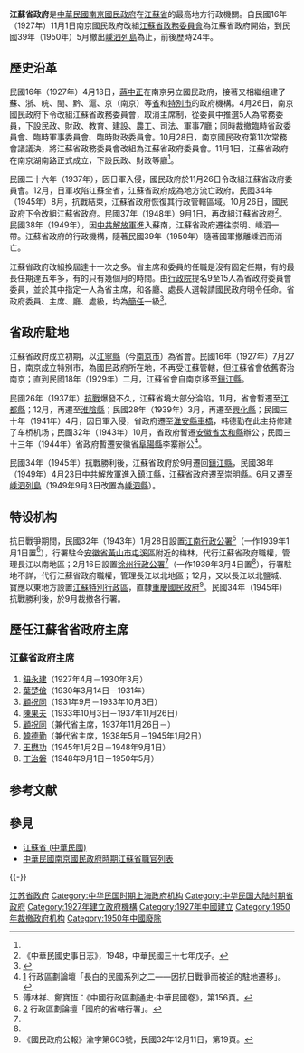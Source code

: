 {{Otheruses|subject=原[[中華民國|中華民國]][[江苏省_(中華民國)|江苏省]]的省政府|other=[[中華人民共和國|中華人民共和國]][[江苏省|江苏省]]的省級行政機關|江苏省人民政府}}
{{citecheck|time=2014-10-19T05:26:35+00:00}}
{{dead end|time=2014-10-19T05:26:35+00:00}}
{{中華民國政府部門基礎資訊
|部門名稱       = 江蘇省政府
|外文名稱       = 
|外文語言       = 
|部門標誌       = 
|代表圖像       = 
|代表圖像名稱   = 
|所屬國家       = {{ROC-1928}}
|首長職銜       = [[江蘇行政長官列表|省主席]]
|首長姓名       = 
|任命者姓名     = 
|成立日期       = {{Start date|1927|11|1}}
|前身機關       = [[江蘇省政務委員會|江蘇省政務委員會]]
|解散日期       = {{End date|1950|5}}
|後繼機關     = [[苏南行政公署|苏南行政公署]]、[[苏北行政公署|苏北行政公署]]
|所屬部門       = [[行政院|行政院]]
|組織編制       = 
|授權法源       = [[s:省政府組織法|省政府組織法]]
|員額任期       = 
|員額           = 
|年度預算額     = 
|地址           = 
|備註           = 
}}
'''江蘇省政府'''是[[中華民國|中華民國]][[南京國民政府|南京國民政府]]在[[江蘇省_(中華民國)|江蘇省]]的最高地方行政機關。自民國16年（1927年）11月1日南京國民政府改組[[江蘇省政務委員會|江蘇省政務委員會]]為江蘇省政府開始，到民國39年（1950年）5月撤出[[嵊泗列島|嵊泗列島]]為止，前後歷時24年。

== 歷史沿革 ==

民國16年（1927年）4月18日，[[蔣中正|蔣中正]]在南京另立國民政府，接著又相繼组建了蘇、浙、皖、閩、黔、滬、京（南京）等[[省_(中華民國)|省]]和[[特別市|特別市]]的政府機構。4月26日，南京國民政府下令改組江蘇省政務委員會，取消主席制，從委員中推選5人為常務委員，下設民政、財政、教育、建設、農工、司法、軍事7廳；同時裁撤臨時省政委員會、臨時軍事委員會、臨時財政委員會。10月28日，南京國民政府第11次常務會議議決，將江蘇省政務委員會改組為江蘇省政府委員會。11月1日，江蘇省政府在南京湖南路正式成立，下設民政、財政等廳<ref name=a1/>。

民國二十六年（1937年），因日軍入侵，國民政府於11月26日令改組江蘇省政府委員會。12月，日軍攻陷江蘇全省，江蘇省政府成為地方流亡政府。民國34年（1945年）8月，抗戰結束，江蘇省政府恢復其行政管轄區域。10月26日，國民政府下令改組江蘇省政府。民國37年（1948年）9月1日，再改組江蘇省政府<ref name="a1">《中華民國史事日志》，1948，中華民國三十七年戊子。</ref>。民國38年（1949年），因[[中国共产党|中共]][[中国人民解放军|解放軍]]進入蘇南，江蘇省政府遷往崇明、嵊泗一帶。江蘇省政府的行政機構，隨著民國39年（1950年）隨著國軍撤離嵊泗而消亡。

江蘇省政府改組換屆達十一次之多。省主席和委員的任職是沒有固定任期，有的最長任期達五年多，有的只有幾個月的時間。由[[行政院|行政院]]提名9至15人為省政府委員會委員，並於其中指定一人為省主席，和各廳、處長人選報請國民政府明令任命。省政府委員、主席、廳、處級，均為[[簡任|簡任]]一級<ref>{{Cite web |url=http://www.zjmcyj.com/zjmcyj/News_View.asp?NewsID=918&page=1 |title=民國江蘇省主席與主政官員 |access-date=2013-12-21 |archive-url=https://web.archive.org/web/20131224084808/http://www.zjmcyj.com/zjmcyj/News_View.asp?NewsID=918&page=1 |archive-date=2013-12-24 |dead-url=yes }}</ref>。

== 省政府駐地 ==

江蘇省政府成立初期，以[[江寧縣|江寧縣]]（今[[南京市|南京市]]）為省會。民國16年（1927年）7月27日，南京成立特別市，為國民政府所在地，不再受江蘇管轄，但江蘇省會依舊寄治南京；直到民國18年（1929年）二月，江蘇省會自南京移至[[鎮江縣|鎮江縣]]。

民國26年（1937年）[[中国抗日战争|抗戰]]爆發不久，江蘇省境大部分淪陷。11月，省會暫遷至[[江都县|江都縣]]；12月，再遷至[[淮阴县|淮陰縣]]；民國28年（1939年）3月，再遷至[[兴化县_(江苏)|興化縣]]；民國三十年（1941年）4月，因日軍入侵，省政府遷至[[淮安县_(1914年)|淮安縣]][[车桥镇_(淮安市)|車橋]]，韩德勤在此主持修建了车桥机场；民國32年（1943年）10月，省政府暫遷[[安徽省_(中華民國)|安徽省]][[太和县|太和縣]]辦公；民國三十三年（1944年）省政府暫遷安徽省[[阜陽縣|阜陽縣]]李寨辦公<ref>[http://blog.163.com/public/read.php?tid=36201&uid=753]{{dead link|date=2018年3月 |bot=InternetArchiveBot |fix-attempted=yes }} 行政區劃論壇「長白的民國系列之二——因抗日戰爭而被迫的駐地遷移」。</ref>。

民國34年（1945年）抗戰勝利後，江蘇省政府於9月遷回[[鎮江縣|鎮江縣]]，民國38年（1949年）4月23日中共解放軍進入鎮江縣，江蘇省政府遷至[[崇明縣|崇明縣]]。6月又遷至[[嵊泗列島|嵊泗列島]]（1949年9月3日改置為[[嵊泗县|嵊泗縣]]）。

== 特设机构==

抗日戰爭期間，民國32年（1943年）1月28日設置[[江南行政公署|江南行政公署]]<ref name="#1">傅林祥、鄭寶恆：《中國行政區劃通史‧中華民國卷》，第156頁。</ref>（一作1939年1月1日置<ref name="#2">[http://blog.163.com/public/read.php?tid=12416&uid=374]{{dead link|date=2018年1月 |bot=InternetArchiveBot |fix-attempted=yes }} 行政區劃論壇「國府的省轄行署」。</ref>），行署駐今[[安徽省|安徽省]][[黃山市|黃山市]][[屯溪区|屯溪區]]附近的梅林，代行江蘇省政府職權，管理長江以南地區；2月16日設置[[徐州行政公署|徐州行政公署]]<ref name="#1"/>（一作1939年3月4日置<ref name="#2"/>），行署駐地不詳，代行江蘇省政府職權，管理長江以北地區；12月，又以長江以北鹽城、寶應以東地方設置[[江蘇特別行政區|江蘇特別行政區]]，直隸[[重慶國民政府|重慶國民政府]]<ref>《國民政府公報》渝字第603號，民國32年12月11日，第19頁。</ref>。民國34年（1945年）抗戰勝利後，於9月裁撤各行署。

== 歷任江蘇省省政府主席 ==
===江蘇省政府主席===
#[[鈕永建|鈕永建]]（1927年4月－1930年3月）
#[[葉楚傖|葉楚傖]]（1930年3月14日－1931年）
#[[顧祝同|顧祝同]]（1931年9月－1933年10月3日）
#[[陳果夫|陳果夫]]（1933年10月3日－1937年11月26日）
#[[顧祝同|顧祝同]]（兼代省主席，1937年11月26日－）
#[[韓德勤|韓德勤]]（兼代省主席，1938年5月－1945年1月2日）
#[[王懋功|王懋功]]（1945年1月2日－1948年9月1日）
#[[丁治磐|丁治磐]]（1948年9月1日－1950年5月）

== 参考文献 ==
{{Reflist|32em}}

== 參見 ==
{{Portal box|中华民国|江苏}}
* [[江蘇省_(中華民國)|江蘇省 (中華民國)]]
* [[中華民國南京國民政府時期江蘇省職官列表|中華民國南京國民政府時期江蘇省職官列表]]

{{-}}
{{s-start}}
{{s-before|{{Flagicon|ROC}} [[江蘇省政務委員會|江蘇省政務委員會]]}}
{{s-title|rows=2|{{Flagicon|ROC}} [[江蘇省政府_(消歧義)|江蘇省]][[最高行政機構|最高行政機構]]}}
{{s-after|{{Flagicon|PRC}} [[江蘇省人民政府|江蘇省人民政府]]}}
{{s-end}}
{{中華民國大陸時期省政府}}
{{中華民國江蘇省行政區劃}}
[[Category:江苏省政府|]]
[[Category:中华民国时期上海政府机构|Category:中华民国时期上海政府机构]]
[[Category:中华民国大陆时期省政府|Category:中华民国大陆时期省政府]]
[[Category:1927年建立政府機構|Category:1927年建立政府機構]]
[[Category:1927年中國建立|Category:1927年中國建立]]
[[Category:1950年裁撤政府机构|Category:1950年裁撤政府机构]]
[[Category:1950年中國廢除|Category:1950年中國廢除]]